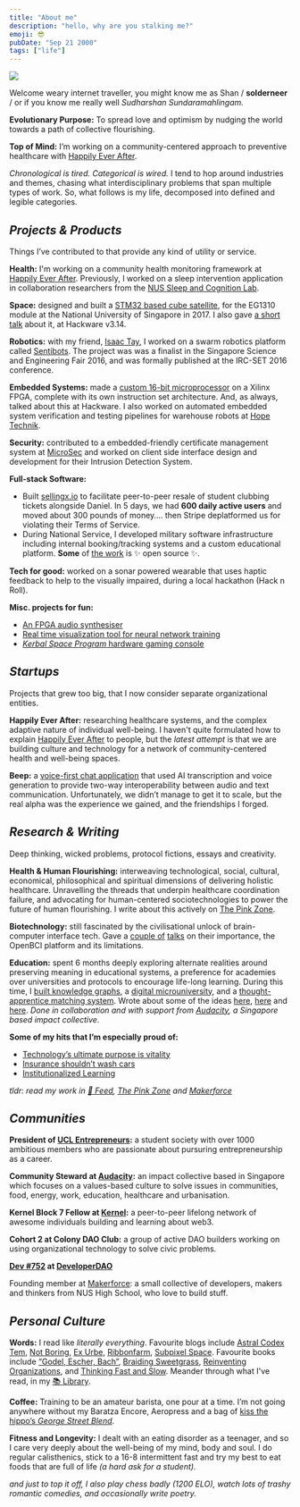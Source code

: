 ```yaml
---
title: "About me"
description: "hello, why are you stalking me?"
emoji: 😎
pubDate: "Sep 21 2000"
tags: ["life"]
---
```



<img src="/pfp-min.png" class="w-36 h-36" />

Welcome weary internet traveller, you might know me as Shan / **solderneer** / or if you know me really well _Sudharshan Sundaramahlingam._

**Evolutionary Purpose:** To spread love and optimism by nudging the world towards a path of collective flourishing.

**Top of Mind:** I’m working on a community-centered approach to preventive healthcare with [Happily Ever After](https://hea.care/).

_Chronological is tired. Categorical is wired._ I tend to hop around industries and themes, chasing what interdisciplinary problems that span multiple types of work. So, what follows is my life, decomposed into defined and legible categories.

## _Projects & Products_

<Callout emoji="💜" color="bg-violet-50">Things I’ve contributed to that provide any kind of utility or service.</Callout>

**Health:** I'm working on a community health monitoring framework at [Happily Ever After](https://hea.care). Previously, I worked on a sleep intervention application in collaboration researchers from the [NUS Sleep and Cognition Lab](https://sleepcognition-lab.org/).

**Space:** designed and built a [STM32 based cube satellite](https://github.com/solderneer/ARMsat), for the EG1310 module at the National University of Singapore in 2017. I also gave [a short talk](https://engineers.sg/video/tm32-based-nanosatellite-project-hackware-v3-14159--1773) about it, at Hackware v3.14.

**Robotics:** with my friend, [Isaac Tay](https://github.com/IsaacTay), I worked on a swarm robotics platform called [Sentibots](https://github.com/solderneer/Sentibots). The project was was a finalist in the Singapore Science and Engineering Fair 2016, and was formally published at the IRC-SET 2016 conference.

**Embedded Systems:** made a [custom 16-bit microprocessor](https://github.com/solderneer/artemis) on a Xilinx FPGA, complete with its own instruction set architecture. And, as always, talked about this at Hackware. I also worked on automated embedded system verification and testing pipelines for warehouse robots at [Hope Technik](https://www.hopetechnik.com/).

**Security:** contributed to a embedded-friendly certificate management system at [MicroSec](https://www.usec.io/) and worked on client side interface design and development for their Intrusion Detection System.

**Full-stack Software:**

- Built [sellingx.io](http://sellingx.io) to facilitate peer-to-peer resale of student clubbing tickets alongside Daniel. In 5 days, we had **600 daily active users** and moved about 300 pounds of money…. then Stripe deplatformed us for violating their Terms of Service.
- During National Service, I developed military software infrastructure including internal booking/tracking systems and a custom educational platform. **Some** of [the work](https://github.com/digital-okra) is ✨ open source ✨.

**Tech for good:** worked on a sonar powered wearable that uses haptic feedback to help to the visually impaired, during a local hackathon (Hack n Roll).

**Misc. projects for fun:**

- [An FPGA audio synthesiser](https://github.com/solderneer/Synthesia)
- [Real time visualization tool for neural network training](https://github.com/makerforceio/nviz)
- [_Kerbal Space Program_ hardware gaming console](https://makerforce.io/the-ksp-command-station-2/)

## _Startups_

<Callout emoji="🚀" color="bg-violet-50">Projects that grew too big, that I now consider separate organizational entities.</Callout>

**Happily Ever After:** researching healthcare systems, and the complex adaptive nature of individual well-being. I haven't quite formulated how to explain [Happily Ever After](https://hea.care/) to people, but the _latest attempt_ is that we are building culture and technology for a network of community-centered health and well-being spaces.

**Beep:** a [voice-first chat application](https://beepvoice.app/) that used AI transcription and voice generation to provide two-way interoperability between audio and text communication. Unfortunately, we didn’t manage to get it to scale, but the real alpha was the experience we gained, and the friendships I forged.

## _Research & Writing_

<Callout emoji="🧠" color="bg-violet-50">Deep thinking, wicked problems, protocol fictions, essays and creativity.</Callout>

**Health & Human Flourishing:** interweaving technological, social, cultural, economical, philosophical and spiritual dimensions of delivering holistic healthcare. Unravelling the threads that underpin healthcare coordination failure, and advocating for human-centered sociotechnologies to power the future of human flourishing. I write about this actively on [The Pink Zone](https://heacare.substack.com).

**Biotechnology:** still fascinated by the civilisational unlock of brain-computer interface tech. Gave a [couple of](https://engineers.sg/video/openbci-an-introduction-to-brain-computer-interfaces-hackware-v5-5-x-stackx--3629) [talks](https://engineers.sg/video/love-at-first-byte-a-romantic-journey-into-the-future-of-us-geekcampsg-2019--3718) on their importance, the OpenBCI platform and its limitations.

**Education:** spent 6 months deeply exploring alternate realities around preserving meaning in educational systems, a preference for academies over universities and protocols to encourage life-long learning. During this time, I [built knowledge graphs](https://github.com/axiomacademy/content-loader), a [digital microuniversity](https://github.com/axiomacademy/solo), and a [thought-apprentice matching system](https://github.com/axiomacademy/v0.1-student-app). Wrote about some of the ideas [here](https://makerforce.io/learning-used-to-be-fun/), [here](https://makerforce.io/institutionalised-learning/) and [here](https://makerforce.io/do-you-need-to-be-taught-to-teach/). _Done in collaboration and with support from [Audacity](https://audacity.world), a Singapore based impact collective._

**Some of my hits that I’m especially proud of:**

- [Technology’s ultimate purpose is vitality](https://heacare.substack.com/p/technologys-ultimate-purpose-is-vitality)
- [Insurance shouldn’t wash cars](https://heacare.substack.com/p/insurance-shouldnt-wash-cars)
- [Institutionalized Learning](https://makerforce.io/institutionalised-learning/)

_tldr: read my work in [📝 Feed](https://solderneer.me/blog/), [The Pink Zone](https://heacare.substack.com/) and [Makerforce](https://makerforce.io/)_

## _Communities_

**President of [UCL Entrepreneurs](https://ucle.co):** a student society with over 1000 ambitious members who are passionate about pursuring entrepreneurship as a career.

**Community Steward at [Audacity](https://audacity.world):** an impact collective based in Singapore which focuses on a values-based culture to solve issues in communities, food, energy, work, education, healthcare and urbanisation.

**Kernel Block 7 Fellow at [Kernel](https://kernel.community/):** a peer-to-peer lifelong network of awesome individuals building and learning about web3.

**Cohort 2 at Colony DAO Club:** a group of active DAO builders working on using organizational technology to solve civic problems.

**[Dev #752](https://rainbow.me/solderneer.eth?nft=ethereum_0x25ed58c027921e14d86380ea2646e3a1b5c55a8b_752) at [DeveloperDAO](https://www.developerdao.com/)**

Founding member at [Makerforce](https://makerforce.io): a small collective of developers, makers and thinkers from NUS High School, who love to build stuff.

## _Personal Culture_

**Words:** I read like _literally everything_. Favourite blogs include [Astral Codex Tem](https://astralcodexten.substack.com/), [Not Boring](https://www.notboring.co/), [Ex Urbe](https://www.exurbe.com/about/), [Ribbonfarm](https://www.ribbonfarm.com/), [Subpixel Space](https://subpixel.space/). Favourite books include [“Godel, Escher, Bach”](https://www.amazon.co.uk/Godel-Escher-Bach-Eternal-Golden/dp/0465026567), [Braiding Sweetgrass](https://www.goodreads.com/book/show/17465709-braiding-sweetgrass), [Reinventing Organizations](https://reinventingorganizationswiki.com/en/), and [Thinking Fast and Slow](https://www.amazon.co.uk/Thinking-Fast-Slow-Daniel-Kahneman/dp/0141033576). Meander through what I've read, in my [📚 Library](https://solderneer.notion.site/7f580c6801a1407a849d2dd01752c815?v=fb709826213142b7b9bd8f2e7d91b02c).

**Coffee:** Training to be an amateur barista, one pour at a time. I’m not going anywhere without my Baratza Encore, Aeropress and a bag of [kiss the hippo’s _George Street Blend_](https://kissthehippo.com/collections/coffee).

**Fitness and Longevity:** I dealt with an eating disorder as a teenager, and so I care very deeply about the well-being of my mind, body and soul. I do regular calisthenics, stick to a 16-8 intermittent fast and try my best to eat foods that are full of life _(a hard ask for a student)._

_and just to top it off, I also play chess badly (1200 ELO), watch lots of trashy romantic comedies, and occasionally write poetry._
